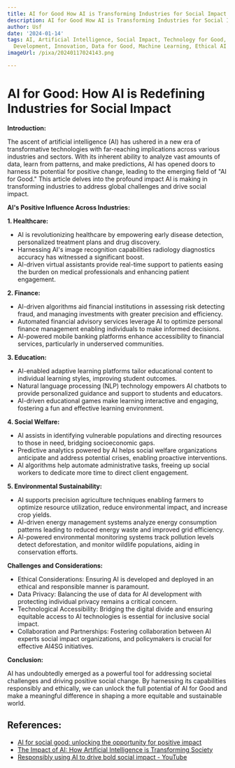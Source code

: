 ```yaml
---
title: AI for Good How AI is Transforming Industries for Social Impact
description: AI for Good How AI is Transforming Industries for Social Impact
author: Usf
date: '2024-01-14'
tags: AI, Artificial Intelligence, Social Impact, Technology for Good, Sustainable
  Development, Innovation, Data for Good, Machine Learning, Ethical AI
imageUrl: /pixa/20240117024143.png

---
```

# AI for Good: How AI is Redefining Industries for Social Impact

**Introduction:**

The ascent  of  artificial intelligence (AI) has ushered  in a new era of transformative  technologies with far-reaching implications across various industries and sectors. With its inherent ability  to analyze vast amounts  of data, learn from patterns,  and make predictions, AI has  opened doors to  harness its potential for positive  change,  leading to the emerging field of "AI for Good." This article delves into the profound impact AI  is making in transforming industries to address global challenges and drive social impact.

**AI's Positive Influence Across Industries:**

**1. Healthcare:**

- AI is revolutionizing healthcare by empowering early disease detection, personalized treatment plans and drug discovery.
- Harnessing AI's image recognition capabilities radiology  diagnostics accuracy has witnessed  a significant  boost.
- AI-driven virtual assistants provide real-time support to patients easing the burden on medical professionals and  enhancing  patient  engagement.

**2. Finance:**

- AI-driven algorithms aid financial institutions in assessing risk detecting fraud, and managing investments with greater precision and efficiency.
- Automated  financial advisory services leverage AI  to optimize  personal finance management enabling individuals to make informed decisions.
- AI-powered mobile banking  platforms enhance accessibility to financial services, particularly in underserved communities.

**3.  Education:**

- AI-enabled adaptive learning platforms tailor educational content to  individual learning styles, improving student outcomes.
- Natural language processing (NLP)  technology empowers AI chatbots to provide personalized  guidance and support  to students and educators.
- AI-driven educational games make learning interactive and engaging, fostering a fun and effective learning environment.

**4.  Social Welfare:**

- AI assists in identifying vulnerable populations and directing resources to those in need, bridging socioeconomic gaps.
-  Predictive analytics powered by AI helps social welfare organizations anticipate and address potential crises,  enabling proactive interventions.
-  AI  algorithms help automate administrative tasks, freeing up social  workers to dedicate more  time to direct client engagement.

**5. Environmental Sustainability:**

- AI supports precision agriculture techniques enabling farmers to optimize resource utilization, reduce environmental  impact, and increase crop yields.
- AI-driven energy management systems analyze energy consumption  patterns leading to reduced energy waste and improved grid efficiency.
- AI-powered environmental monitoring systems track  pollution  levels detect deforestation, and monitor wildlife populations, aiding in conservation efforts.

**Challenges and Considerations:**

- Ethical Considerations: Ensuring AI is developed and deployed in an ethical and responsible manner is paramount.
- Data Privacy: Balancing the use  of  data for AI development with protecting individual privacy remains a critical concern.
- Technological  Accessibility: Bridging the digital divide and ensuring equitable access to AI technologies  is essential for inclusive social impact.
- Collaboration and  Partnerships: Fostering collaboration between AI experts social impact organizations,  and policymakers is crucial for effective AI4SG initiatives.

**Conclusion:**

AI has undoubtedly emerged as a powerful tool for addressing societal challenges and driving positive social change. By harnessing its capabilities responsibly and ethically, we can unlock the full potential of AI for Good and make  a meaningful difference  in shaping a more equitable and sustainable world.

## References:
- [AI for social good: unlocking the opportunity for positive impact](https://www.nature.com/articles/s41467-020-15871-z)
- [The Impact of AI: How Artificial Intelligence is Transforming Society](https://www.3dbear.io/blog/the-impact-of-ai-how-artificial-intelligence-is-transforming-society)
- [Responsibly using AI to drive bold social impact - YouTube](https://www.youtube.com/watch?v=vE6KfR73g3s)
